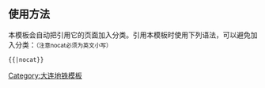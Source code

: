 {{铁道路线|
| 模板名称 = 大连快轨7号线
| 名稱 = [[大连快轨7号线]]
| 代表色 = {{大连地铁颜色|7号线}}
| Logo = 
| 背景颜色 = #FFFFFF
| 車站列表 =[[开发区站|开发区]] - [[通世泰站|通世泰]] - [[鸿玮澜山站|鸿玮澜山]] - [[东山路站|东山路]] - [[和平路站 (大连市)|和平路]] - [[十九局站|十九局]] - [[九里站 (大连市)|九里]]
}}<noinclude>

==使用方法==
本模板会自动把引用它的页面加入分类。引用本模板时使用下列语法，可以避免加入分类：<small>（注意nocat必须为英文小写）</small>
 <nowiki>{{</nowiki>{{PAGENAME}}<nowiki>|nocat}}</nowiki>
[[Category:大连地铁模板]]
</noinclude>